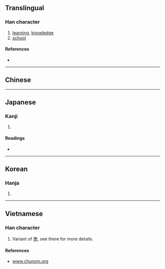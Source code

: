 {{character info/new}}
{{also|學}}
==Translingual==

===Han character===
{{Han char|rn=67|rad=文|as=03|sn=7|four=00407|canj=YKND|ids=⿱文子}}

# [[learning]], [[knowledge]]
# [[school]]

====References====
* {{Han ref|kx=0477.011|dkj=13453|hdz=32170.020|uh=6588|ud=25992}}

----

==Chinese==
{{zh-see|學|v}}

----

==Japanese==

===Kanji===
{{ja-kanji|grade=|rs=文03}}

# {{alternative form of|学|lang=ja}}

====Readings====
* {{ja-readings|on=[[がく]] (gaku)|kun=[[まなぶ]] (manabu)}}

----

==Korean==

===Hanja===
{{ko-hanja|hangeul=학|eumhun=|rv=hak|mr=hak|y=hak}}

# {{defn|lang=ko|sort=文03}}

----

==Vietnamese==

===Han character===
{{vi-hantu|[[học]]|rs=文3}}

# Variant of [[學]], see there for more details.

====References====
* [http://www.chunom.org/pages/斈 www.chunom.org]